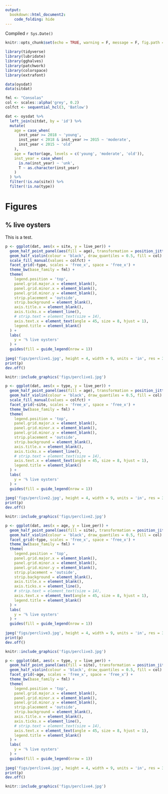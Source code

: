 ```yaml
---
output: 
  bookdown::html_document2:
    code_folding: hide
---
```


Compiled `r Sys.Date()`

```r

knitr::opts_chunk$set(echo = TRUE, warning = F, message = F, fig.path = 'figs/')

library(tidyverse)
library(lubridate)
library(gghalves)
library(patchwork)
library(colorspace)
library(extrafont)

data(oysdat)
data(sitdat)

fml <- "Consolas"
col <- scales::alpha('grey', 0.2)
colfct <- sequential_hcl(3, 'Batlow')

dat <- oysdat %>% 
  left_join(sitdat, by = 'id') %>% 
  mutate(
    age = case_when(
      inst_year >= 2018 ~ 'young', 
      inst_year < 2018 & inst_year >= 2015 ~ 'moderate', 
      inst_year < 2015 ~ 'old'
    ), 
    age = factor(age, levels = c('young', 'moderate', 'old')), 
    inst_year = case_when(
      is.na(inst_year) ~ 'unk', 
      T ~ as.character(inst_year)
    )
  ) %>% 
  filter(!is.na(site)) %>% 
  filter(!is.na(type))
```

# Figures {.tabset}

## % live oysters

This is a test. 

```r

p <- ggplot(dat, aes(x = site, y = live_per)) + 
  geom_half_point_panel(aes(fill = age), transformation = position_jitter(width = 1, height = 0), alpha = 0.7, pch = 21, size = 2) + 
  geom_half_violin(colour = 'black', draw_quantiles = 0.5, fill = col) +
  scale_fill_manual(values = colfct) +
  facet_grid(~type, scales = 'free_x', space = 'free_x') + 
  theme_bw(base_family = fml) + 
  theme(
    legend.position = 'top',  
    panel.grid.major.x = element_blank(), 
    panel.grid.minor.x = element_blank(), 
    panel.grid.minor.y = element_blank(), 
    strip.placement = 'outside', 
    strip.background = element_blank(), 
    axis.title.x = element_blank(), 
    axis.ticks.x = element_line(), 
    # strip.text = element_text(size = 14), 
    axis.text.x = element_text(angle = 45, size = 8, hjust = 1), 
    legend.title = element_blank()
  ) +
  labs(
    y = '% live oysters'
  ) + 
  guides(fill = guide_legend(nrow = 1))
  
jpeg('figs/perclive1.jpg', height = 4, width = 9, units = 'in', res = 300, family = fml)
print(p)
dev.off()
```

```r
knitr::include_graphics('figs/perclive1.jpg')
```

```r
p <- ggplot(dat, aes(x = type, y = live_per)) + 
  geom_half_point_panel(aes(fill = age), transformation = position_jitter(width = 1, height = 0), alpha = 0.7, pch = 21, size = 2) + 
  geom_half_violin(colour = 'black', draw_quantiles = 0.5, fill = col) +
  scale_fill_manual(values = colfct) +
  facet_grid(~site, scales = 'free_x', space = 'free_x') + 
  theme_bw(base_family = fml) + 
  theme(
    legend.position = 'top',  
    panel.grid.major.x = element_blank(), 
    panel.grid.minor.x = element_blank(), 
    panel.grid.minor.y = element_blank(), 
    strip.placement = 'outside', 
    strip.background = element_blank(), 
    axis.title.x = element_blank(), 
    axis.ticks.x = element_line(), 
    # strip.text = element_text(size = 14), 
    axis.text.x = element_text(angle = 45, size = 8, hjust = 1), 
    legend.title = element_blank()
  ) +
  labs(
    y = '% live oysters'
  ) + 
  guides(fill = guide_legend(nrow = 1))
  
jpeg('figs/perclive2.jpg', height = 4, width = 9, units = 'in', res = 300, family = fml)
print(p)
dev.off()
```

```r
knitr::include_graphics('figs/perclive2.jpg')
```

```r
p <- ggplot(dat, aes(x = age, y = live_per)) + 
  geom_half_point_panel(aes(fill = site), transformation = position_jitter(width = 1, height = 0), alpha = 0.7, pch = 21, size = 2) + 
  geom_half_violin(colour = 'black', draw_quantiles = 0.5, fill = col) +
  facet_grid(~type, scales = 'free_x', space = 'free_x') + 
  theme_bw(base_family = fml) + 
  theme(
    legend.position = 'top',  
    panel.grid.major.x = element_blank(), 
    panel.grid.minor.x = element_blank(), 
    panel.grid.minor.y = element_blank(), 
    strip.placement = 'outside', 
    strip.background = element_blank(), 
    axis.title.x = element_blank(), 
    axis.ticks.x = element_line(), 
    # strip.text = element_text(size = 14), 
    axis.text.x = element_text(angle = 45, size = 8, hjust = 1), 
    legend.title = element_blank()
  ) +
  labs(
    y = '% live oysters'
  ) + 
  guides(fill = guide_legend(nrow = 1))
  
jpeg('figs/perclive3.jpg', height = 4, width = 9, units = 'in', res = 300, family = fml)
print(p)
dev.off()
```

```r
knitr::include_graphics('figs/perclive3.jpg')
```


```r
p <- ggplot(dat, aes(x = type, y = live_per)) + 
  geom_half_point_panel(aes(fill = site), transformation = position_jitter(width = 1, height = 0), alpha = 0.7, pch = 21, size = 2) + 
  geom_half_violin(colour = 'black', draw_quantiles = 0.5, fill = col) +
  facet_grid(~age, scales = 'free_x', space = 'free_x') + 
  theme_bw(base_family = fml) + 
  theme(
    legend.position = 'top',  
    panel.grid.major.x = element_blank(), 
    panel.grid.minor.x = element_blank(), 
    panel.grid.minor.y = element_blank(), 
    strip.placement = 'outside', 
    strip.background = element_blank(), 
    axis.title.x = element_blank(), 
    axis.ticks.x = element_line(), 
    # strip.text = element_text(size = 14), 
    axis.text.x = element_text(angle = 45, size = 8, hjust = 1), 
    legend.title = element_blank()
  ) +
  labs(
    y = '% live oysters'
  ) + 
  guides(fill = guide_legend(nrow = 1))
  
jpeg('figs/perclive4.jpg', height = 4, width = 9, units = 'in', res = 300, family = fml)
print(p)
dev.off()
```

```r
knitr::include_graphics('figs/perclive4.jpg')
```
